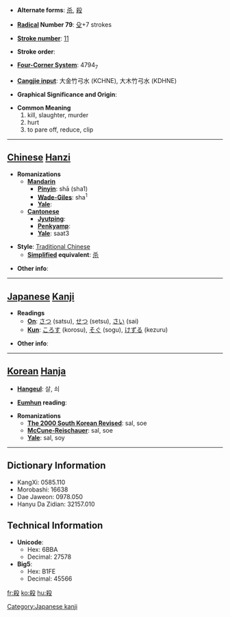 * '''Alternate forms''': [[杀]], [[殺]]

* '''[[Wiktionary:Chinese radical index| Radical]] Number 79''': [[Wiktionary:Chinese radical index 殳|殳]]+7 strokes

* '''[[Wiktionary:Chinese total strokes index|Stroke number]]''': [[Wiktionary:Chinese total strokes index 11|11]]

* '''Stroke order''': 

* '''[[Wiktionary:Chinese four corner index|Four-Corner System]]''': 4794<sub>7</sub>

* '''[[Wiktionary:Chinese Cangjie index|Cangjie input]]''': 大金竹弓水 (KCHNE), 大木竹弓水 (KDHNE)

* '''Graphical Significance and Origin''': 

* '''Common Meaning'''
*#kill, slaughter, murder
*# hurt
*# to pare off, reduce, clip


----

== [[Chinese]] [[Hanzi]] ==

* '''Romanizations'''
** '''[[Mandarin]]'''
*** '''[[Pinyin]]''': shā (sha1)
*** '''[[Wade-Giles]]''': sha<sup>1</sup>
*** '''[[Yale]]''': 
** '''[[Cantonese]]'''
*** '''[[Jyutping]]''':
*** '''[[Penkyamp]]''': 
*** '''[[Yale]]''': saat3

* '''Style''': [[Traditional Chinese]] 
** '''[[Simplified Chinese|Simplified]] equivalent''': [[杀]]

* '''Other info''': 

----

== [[Japanese]] [[Kanji]] ==

* '''Readings'''
** '''[[On]]''': [[さつ]] (satsu), [[せつ]] (setsu), [[さい]] (sai)
** '''[[Kun]]''': [[ころす]] (korosu), [[そぐ]] (sogu), [[けずる]] (kezuru)

* '''Other info''':  

----

== [[Korean]] [[Hanja]] ==

* '''[[Hangeul]]''': 살, 쇠

* '''[[Eumhun]] reading''': 

* '''Romanizations'''
** '''[[The 2000 South Korean Revised Romanization|The 2000 South Korean Revised]]''': sal, soe
** '''[[McCune-Reischauer]]''': sal, soe
** '''[[Yale]]''': sal, soy

----

== Dictionary Information ==

* KangXi: 0585.110
* Morobashi: 16638
* Dae Jaweon: 0978.050
* Hanyu Da Zidian: 32157.010

== Technical Information ==

* '''Unicode''':
** Hex: 6BBA
** Decimal: 27578
* '''Big5''':
** Hex: B1FE
** Decimal: 45566

[[Category:Japanese kanji]]

[[fr:殺]]
[[ko:殺]]
[[hu:殺]]